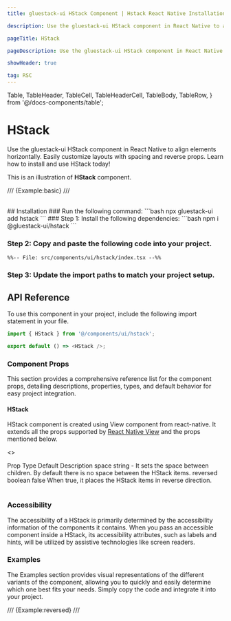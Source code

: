 ```yaml
---
title: gluestack-ui HStack Component | Hstack React Native Installation

description: Use the gluestack-ui HStack component in React Native to align elements horizontally. Easily customize layouts with spacing and reverse props. Learn how to install and use HStack today!

pageTitle: HStack

pageDescription: Use the gluestack-ui HStack component in React Native to align elements horizontally. Easily customize layouts with spacing and reverse props. Learn how to install and use HStack today!

showHeader: true

tag: RSC
---
```


  Table,
  TableHeader,
  TableCell,
  TableHeaderCell,
  TableBody,
  TableRow,
} from '@/docs-components/table';

# HStack

Use the gluestack-ui HStack component in React Native to align elements horizontally. Easily customize layouts with spacing and reverse props. Learn how to install and use HStack today!

This is an illustration of **HStack** component.

/// {Example:basic} ///

<br />
## Installation

<Tabs>
<TabItem label="CLI">
### Run the following command:
  ```bash
  npx gluestack-ui add hstack
  ```
</TabItem>
<TabItem label="Manual">
### Step 1: Install the following dependencies:
  ```bash
  npm i @gluestack-ui/hstack
  ```

### Step 2: Copy and paste the following code into your project.

```tsx
%%-- File: src/components/ui/hstack/index.tsx --%%
```

### Step 3: Update the import paths to match your project setup.

</TabItem>
</Tabs>

## API Reference

To use this component in your project, include the following import statement in your file.

```ts
import { HStack } from '@/components/ui/hstack';
```

```ts
export default () => <HStack />;
```

### Component Props

This section provides a comprehensive reference list for the component props, detailing descriptions, properties, types, and default behavior for easy project integration.

#### HStack

HStack component is created using View component from react-native. It extends all the props supported by [React Native View](https://reactnative.dev/docs/view#props) and the props mentioned below.

<>
  <Table>
    <TableHeader>
      <TableRow>
        <TableHeaderCell>Prop</TableHeaderCell>
        <TableHeaderCell>Type</TableHeaderCell>
        <TableHeaderCell>Default</TableHeaderCell>
        <TableHeaderCell>Description</TableHeaderCell>
      </TableRow>
    </TableHeader>
    <TableBody>
      <TableRow>
        <TableCell>
          <InlineCode>space</InlineCode>
        </TableCell>
        <TableCell>string</TableCell>
        <TableCell>-</TableCell>
        <TableCell>
          It sets the space between children. By default there is no space
          between the HStack items.
        </TableCell>
      </TableRow>
      <TableRow>
        <TableCell>
          <InlineCode>reversed</InlineCode>
        </TableCell>
        <TableCell>boolean</TableCell>
        <TableCell>false</TableCell>
        <TableCell>
          When true, it places the HStack items in reverse direction.
        </TableCell>
      </TableRow>
    </TableBody>
  </Table>
</>

### Accessibility

The accessibility of a HStack is primarily determined by the accessibility information of the components it contains. When you pass an accessible component inside a HStack, its accessibility attributes, such as labels and hints, will be utilized by assistive technologies like screen readers.

### Examples

The Examples section provides visual representations of the different variants of the component, allowing you to quickly and easily determine which one best fits your needs. Simply copy the code and integrate it into your project.

/// {Example:reversed} ///
